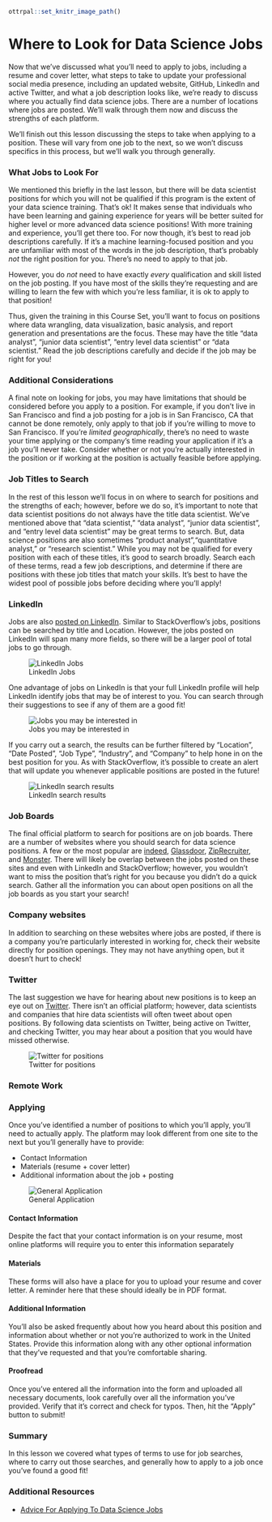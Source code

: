 ```r
ottrpal::set_knitr_image_path()
```

# Where to Look for Data Science Jobs

Now that we've discussed what you'll need to apply to jobs, including a resume and cover letter, what steps to take to update your professional social media presence, including an updated website, GitHub, LinkedIn and active Twitter, and what a job description looks like, we're ready to discuss where you actually find data science jobs. There are a number of locations where jobs are posted. We'll walk through them now and discuss the strengths of each platform.

We'll finish out this lesson discussing the steps to take when applying to a position. These will vary from one job to the next, so we won't discuss specifics in this process, but we'll walk you through generally.

### What Jobs to Look For

We mentioned this briefly in the last lesson, but there will be data scientist positions for which you will not be qualified if this program is the extent of your data science training. That's ok! It makes sense that individuals who have been learning and gaining experience for years will be better suited for higher level or more advanced data science positions! With more training and experience, you'll get there too. For now though, it's best to read job descriptions carefully. If it's a machine learning-focused position and you are unfamiliar with most of the words in the job description, that's probably *not* the right position for you. There's no need to apply to that job.

However, you do *not* need to have exactly *every* qualification and skill listed on the job posting. If you have most of the skills they're requesting and are willing to learn the few with which you're less familiar, it is ok to apply to that position!

Thus, given the training in this Course Set, you'll want to focus on positions where data wrangling, data visualization, basic analysis, and report generation and presentations are the focus. These may have the title "data analyst", "junior data scientist", "entry level data scientist" or "data scientist." Read the job descriptions carefully and decide if the job may be right for you!

### Additional Considerations

A final note on looking for jobs, you may have limitations that should be considered before you apply to a position. For example, if you don't live in San Francisco and find a job posting for a job is in San Francisco, CA that cannot be done remotely, only apply to that job if you're willing to move to San Francisco. If you're *limited geographically*, there's no need to waste your time applying or the company's time reading your application if it's a job you'll never take. Consider whether or not you're actually interested in the position or if working at the position is actually feasible before applying.

### Job Titles to Search

In the rest of this lesson we'll focus in on where to search for positions and the strengths of each; however, before we do so, it's important to note that data scientist positions do not always have the title data scientist. We've mentioned above that "data scientist," "data analyst", "junior data scientist", and "entry level data scientist" may be great terms to search. But, data science positions are also sometimes "product analyst","quantitative analyst," or  "research scientist." While you may not be qualified for every position with each of these titles, it's good to search broadly. Search each of these terms, read a few job descriptions, and determine if there are positions with these job titles that match your skills. It's best to have the widest pool of possible jobs before deciding where you'll apply!

### LinkedIn

Jobs are also [posted on LinkedIn](https://www.linkedin.com/jobs/). Similar to StackOverflow's jobs, positions can be searched by title and Location. However, the jobs posted on LinkedIn will span many more fields, so there will be a larger pool of total jobs to go through.


![LinkedIn Jobs](https://docs.google.com/presentation/d/1bOnA2S_dXQypd4CaGeFux-yQLwS9EzY9fPOqutPZJQg/export/png?id=1bOnA2S_dXQypd4CaGeFux-yQLwS9EzY9fPOqutPZJQg&pageid=g3efad8d752_0_17)

One advantage of jobs on LinkedIn is that your full LinkedIn profile will help LinkedIn identify jobs that may be of interest to you. You can search through their suggestions to see if any of them are a good fit!


![Jobs you may be interested in](https://docs.google.com/presentation/d/1bOnA2S_dXQypd4CaGeFux-yQLwS9EzY9fPOqutPZJQg/export/png?id=1bOnA2S_dXQypd4CaGeFux-yQLwS9EzY9fPOqutPZJQg&pageid=g3efad8d752_0_23)

If you carry out a search, the results can be further filtered by "Location", "Date Posted", "Job Type", "Industry", and "Company" to help hone in on the best position for you. As with StackOverflow, it's possible to create an alert that will update you whenever applicable positions are posted in the future!


![LinkedIn search results](https://docs.google.com/presentation/d/1bOnA2S_dXQypd4CaGeFux-yQLwS9EzY9fPOqutPZJQg/export/png?id=1bOnA2S_dXQypd4CaGeFux-yQLwS9EzY9fPOqutPZJQg&pageid=g3efad8d752_0_28)

### Job Boards

The final official platform to search for positions are on job boards. There are a number of websites where you should search for data science positions. A few or the most popular are [indeed](https://www.indeed.com/), [Glassdoor](https://www.glassdoor.com/index.htm), [ZipRecruiter](https://www.ziprecruiter.com/), and [Monster](https://www.monster.com/). There will likely be overlap between the jobs posted on these sites and even with LinkedIn and StackOverflow; however, you wouldn't want to miss the position that's right for you because you didn't do a quick search. Gather all the information you can about open positions on all the job boards as you start your search!

### Company websites

In addition to searching on these websites where jobs are posted, if there is a company you're particularly interested in working for, check their website directly for position openings. They may not have anything open, but it doesn't hurt to check!

### Twitter

The last suggestion we have for hearing about new positions is to keep an eye out on [Twitter](www.twitter.com). There isn't an official platform; however, data scientists and companies that hire data scientists will often tweet about open positions. By following data scientists on Twitter, being active on Twitter, and checking Twitter, you may hear about a position that you would have missed otherwise.


![Twitter for positions](https://docs.google.com/presentation/d/1bOnA2S_dXQypd4CaGeFux-yQLwS9EzY9fPOqutPZJQg/export/png?id=1bOnA2S_dXQypd4CaGeFux-yQLwS9EzY9fPOqutPZJQg&pageid=g3efad8d752_0_45)

### Remote Work

### Applying

Once you've identified a number of positions to which you'll apply, you'll need to actually apply. The platform may look different from one site to the next but you'll generally have to provide:

* Contact Information
* Materials (resume + cover letter)
* Additional information about the job + posting


![General Application](https://docs.google.com/presentation/d/1bOnA2S_dXQypd4CaGeFux-yQLwS9EzY9fPOqutPZJQg/export/png?id=1bOnA2S_dXQypd4CaGeFux-yQLwS9EzY9fPOqutPZJQg&pageid=g3efad8d752_0_51)

#### Contact Information

Despite the fact that your contact information is on your resume, most online platforms will require you to enter this information separately

#### Materials

These forms will also have a place for you to upload your resume and cover letter. A reminder here that these should ideally be in PDF format.

#### Additional Information

You'll also be asked frequently about how you heard about this position and information about whether or not you're authorized to work in the United States. Provide this information along with any other optional information that they've requested and that you're comfortable sharing.

#### Proofread

Once you've entered all the information into the form and uploaded all necessary documents, look carefully over all the information you've provided. Verify that it's correct and check for typos. Then, hit the "Apply" button to submit!


### Summary

In this lesson we covered what types of terms to use for job searches, where to carry out those searches, and generally how to apply to a job once you've found a good fit!

### Additional Resources

* [Advice For Applying To Data Science Jobs](http://hookedondata.org/Advice-for-Applying-to-Data-Science-Jobs/)
